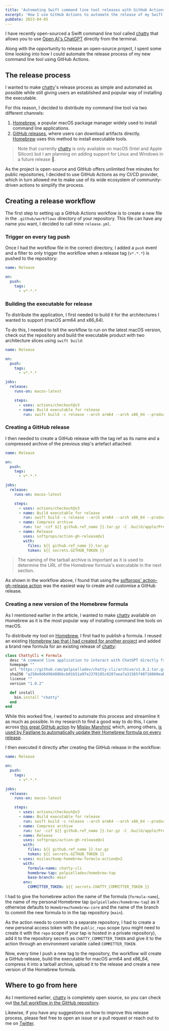 ```yaml
---
title: 'Automating Swift command line tool releases with GitHub Actions'
excerpt: 'How I use GitHub Actions to automate the release of my Swift command line tools.'
pubDate: 2023-04-05
---
```


I have recently open-sourced a Swift command line tool called [chatty](https://github.com/polpielladev/chatty-cli) that allows you to use [Open AI's ChatGPT](https://openai.com/blog/chatgpt) directly from the terminal.

Along with the opportunity to release an open-source project, I spent some time looking into how I could automate the release process of my new command line tool using GitHub Actions.

## The release process

I wanted to make [chatty](https://github.com/polpielladev/chatty-cli)'s release process as simple and automated as possible while still giving users an established and popular way of installing the executable.

For this reason, I decided to distribute my command line tool via two different channels:

1. [Homebrew](https://brew.sh), a popular macOS package manager widely used to install command line applications.
2. [GitHub releases](https://docs.github.com/en/repositories/releasing-projects-on-github/managing-releases-in-a-repository), where users can download artifacts directly. [Homebrew](https://brew.sh) uses this method to install executable tools.

> Note that currently [chatty](https://github.com/polpielladev/chatty-cli) is only available on macOS (Intel and Apple Silicon) but I am planning on adding support for Linux and Windows in a future release 👀.

As the project is open-source and GitHub offers unlimited free minutes for public repositories, I decided to use GitHub Actions as my CI/CD provider, which in turn allowed me to make use of its wide ecosystem of community-driven actions to simplify the process.

## Creating a release workflow

The first step to setting up a GitHub Actions workflow is to create a new file in the `.github/workflows` directory of your repository. This file can have any name you want, I decided to call mine `release.yml`.

### Trigger on every tag push

Once I had the workflow file in the correct directory, I added a `push` event and a filter to only trigger the workflow when a release tag (`v*.*.*`) is pushed to the repository:

```yaml:release.yml
name: Release

on:
  push:
    tags:
      - v*.*.*
```

### Building the executable for release

To distribute the application, I first needed to build it for the architectures I wanted to support (macOS arm64 and x86_64).

To do this, I needed to tell the workflow to run on the latest macOS version, check out the repository and build the executable product with two architecture slices using `swift build`:

```yaml:release.yml
name: Release

on:
  push:
    tags:
      - v*.*.*

jobs:
  release:
    runs-on: macos-latest

    steps:
      - uses: actions/checkout@v3
      - name: Build executable for release
        run: swift build -c release --arch arm64 --arch x86_64 --product chatty
```

### Creating a GitHub release

I then needed to create a GitHub release with the tag ref as its name and a compressed archive of the previous step's artefact attached:

```yaml
name: Release

on:
  push:
    tags:
      - v*.*.*

jobs:
  release:
    runs-on: macos-latest

    steps:
      - uses: actions/checkout@v3
      - name: Build executable for release
        run: swift build -c release --arch arm64 --arch x86_64 --product chatty
      - name: Compress archive
        run: tar -czf ${{ github.ref_name }}.tar.gz -C .build/apple/Products/Release chatty
      - name: Release
        uses: softprops/action-gh-release@v1
        with:
          files: ${{ github.ref_name }}.tar.gz
          token: ${{ secrets.GITHUB_TOKEN }}
```

> The naming of the tarball archive is important as it is used to determine the URL of the Homebrew formula's executable in the next section.

As shown in the workflow above, I found that using the [softprops' action-gh-release action](https://github.com/softprops/action-gh-release) was the easiest way to create and customise a GitHub release.

### Creating a new version of the Homebrew formula

As I mentioned earlier in the article, I wanted to make [chatty](https://github.com/polpielladev/chatty-cli) available on Homebrew as it is the most popular way of installing command line tools on macOS.

To distribute my tool on [Homebrew](https://brew.sh), I first had to publish a formula. I reused an existing [Homebrew tap that I had created for another project](https://github.com/polpielladev/homebrew-tap) and added a brand new formula for an existing release of [chatty](https://github.com/polpielladev/chatty-cli):

```ruby:Formula/chatty-cli.rb
class ChattyCli < Formula
  desc "A command line application to interact with ChatGPT directly from the terminal"
  homepage ""
  url "https://github.com/polpielladev/chatty-cli/archive/v1.0.2.tar.gz"
  sha256 "a258e0d6d96488bbcb01b51a97e2370185c0207aea7a31565f48716060eabf56"
  license ""
  version "1.0.2"

  def install
    bin.install "chatty"
  end
end
```

While this worked fine, I wanted to automate this process and streamline it as much as possible. In my research to find a good way to do this, I came across [this great GitHub action](https://github.com/mislav/bump-homebrew-formula-action) by [Mislav Marohnić](https://twitter.com/mislav) which, among others, [is used by Fastlane to automatically update their Homebrew formula on every release](https://github.com/fastlane/fastlane/blob/master/.github/workflows/tags.yml).

I then executed it directly after creating the GitHub release in the workflow:

```yaml:release.yml
name: Release

on:
  push:
    tags:
      - v*.*.*

jobs:
  release:
    runs-on: macos-latest

    steps:
      - uses: actions/checkout@v3
      - name: Build executable for release
        run: swift build -c release --arch arm64 --arch x86_64 --product chatty
      - name: Compress archive
        run: tar -czf ${{ github.ref_name }}.tar.gz -C .build/apple/Products/Release chatty
      - name: Release
        uses: softprops/action-gh-release@v1
        with:
          files: ${{ github.ref_name }}.tar.gz
          token: ${{ secrets.GITHUB_TOKEN }}
      - uses: mislav/bump-homebrew-formula-action@v2
        with:
          formula-name: chatty-cli
          homebrew-tap: polpielladev/homebrew-tap
          base-branch: main
        env:
          COMMITTER_TOKEN: ${{ secrets.CHATTY_COMMITTER_TOKEN }}
```

I had to give the homebrew action the name of the formula (`formula-name`), the name of my personal Homebrew tap (`polpielladev/homebrew-tap`) as it otherwise defaults to `Homebrew/homebrew-core` and the name of the branch to commit the new formula to in the tap repository (`main`).

As the action needs to commit to a separate repository, I had to create a new personal access token with the `public_repo` scope (you might need to create it with the `repo` scope if your tap is hosted in a private repository), add it to the repository secrets as `CHATTY_COMMITTER_TOKEN` and give it to the action through an environment variable called `COMMITTER_TOKEN`.

Now, every time I push a new tag to the repository, the workflow will create a GitHub release, build the executable for macOS arm64 and x86_64, compress it into a tarball archive, upload it to the release and create a new version of the Homebrew formula.

## Where to go from here

As I mentioned earlier, [chatty](https://github.com/polpielladev/chatty-cli) is completely open source, so you can check out [the full workflow in the GitHub repository](https://github.com/polpielladev/chatty-cli/blob/main/.github/workflows/release.yml).

Likewise, if you have any suggestions on how to improve this release process, please feel free to open an issue or a pull request or reach out to me on [Twitter](https://twitter.com/polpielladev).
